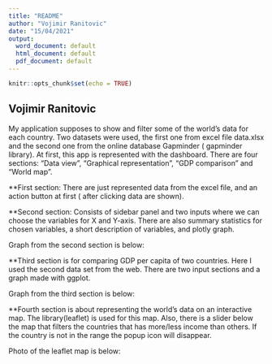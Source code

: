 ---
title: "README"
author: "Vojimir Ranitovic"
date: "15/04/2021"
output:
  word_document: default
  html_document: default
  pdf_document: default
---

```{r setup, include=FALSE}
knitr::opts_chunk$set(echo = TRUE)
```

## Vojimir Ranitovic

My application supposes to show and filter some of the world's data for each country. 
Two datasets were used, the first one from excel file data.xlsx and the second one from the online database Gapminder ( gapminder library).
At first, this app is represented with the dashboard. 
There are four sections: "Data view", "Graphical representation", "GDP comparison" and "World map".

**First section: There are just represented data from the excel file, and an action button at first ( after clicking data are shown).

**Second section: Consists of sidebar panel and two inputs where we can choose the variables for X and Y-axis. 
There are also summary statistics for chosen variables, a short description of variables, and plotly graph.

Graph from the second section is below:






















**Third section is for comparing GDP per capita of two countries. Here I used the second data set from the web.
There are two input sections and a graph made with ggplot.

Graph from the third section is below:
























**Fourth section is about representing the world's data on an interactive map.
The library(leaflet) is used for this map. Also, there is a slider below the map that filters the countries
that has more/less income than others. If the country is not in the range the popup icon will disappear.

Photo of the leaflet map is below: